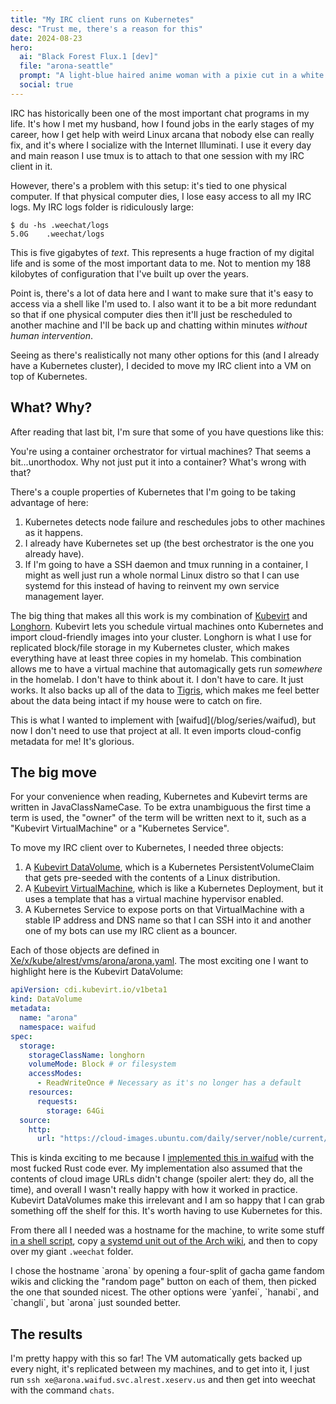 ```yaml
---
title: "My IRC client runs on Kubernetes"
desc: "Trust me, there's a reason for this"
date: 2024-08-23
hero:
  ai: "Black Forest Flux.1 [dev]"
  file: "arona-seattle"
  prompt: "A light-blue haired anime woman with a pixie cut in a white hoodie and short skirt drinking coffee in Seattle, space needle, smartphone, chat bubbles, blue halo"
  social: true
---
```


IRC has historically been one of the most important chat programs in my life. It's how I met my husband, how I found jobs in the early stages of my career, how I get help with weird Linux arcana that nobody else can really fix, and it's where I socialize with the Internet Illuminati. I use it every day and main reason I use tmux is to attach to that one session with my IRC client in it.

However, there's a problem with this setup: it's tied to one physical computer. If that physical computer dies, I lose easy access to all my IRC logs. My IRC logs folder is ridiculously large:

```
$ du -hs .weechat/logs
5.0G	.weechat/logs
```

This is five gigabytes of _text_. This represents a huge fraction of my digital life and is some of the most important data to me. Not to mention my 188 kilobytes of configuration that I've built up over the years.

Point is, there's a lot of data here and I want to make sure that it's easy to access via a shell like I'm used to. I also want it to be a bit more redundant so that if one physical computer dies then it'll just be rescheduled to another machine and I'll be back up and chatting within minutes _without human intervention_.

Seeing as there's realistically not many other options for this (and I already have a Kubernetes cluster), I decided to move my IRC client into a VM on top of Kubernetes.

## What? Why?

After reading that last bit, I'm sure that some of you have questions like this:

<Conv name="Aoi" mood="wut">
  You're using a container orchestrator for virtual machines? That seems a
  bit...unorthodox. Why not just put it into a container? What's wrong with
  that?
</Conv>

There's a couple properties of Kubernetes that I'm going to be taking advantage of here:

1. Kubernetes detects node failure and reschedules jobs to other machines as it happens.
1. I already have Kubernetes set up (the best orchestrator is the one you already have).
1. If I'm going to have a SSH daemon and tmux running in a container, I might as well just run a whole normal Linux distro so that I can use systemd for this instead of having to reinvent my own service management layer.

The big thing that makes all this work is my combination of [Kubevirt](https://kubevirt.io) and [Longhorn](https://longhorn.io). Kubevirt lets you schedule virtual machines onto Kubernetes and import cloud-friendly images into your cluster. Longhorn is what I use for replicated block/file storage in my Kubernetes cluster, which makes everything have at least three copies in my homelab. This combination allows me to have a virtual machine that automagically gets run _somewhere_ in the homelab. I don't have to think about it. I don't have to care. It just works. It also backs up all of the data to [Tigris](https://tigrisdata.com), which makes me feel better about the data being intact if my house were to catch on fire.

<Conv name="Cadey" mood="coffee">
  This is what I wanted to implement with [waifud](/blog/series/waifud), but now
  I don't need to use that project at all. It even imports cloud-config metadata
  for me! It's glorious.
</Conv>

## The big move

<Conv name="Mara" mood="hacker">
  For your convenience when reading, Kubernetes and Kubevirt terms are written
  in JavaClassNameCase. To be extra unambiguous the first time a term is used,
  the "owner" of the term will be written next to it, such as a "Kubevirt
  VirtualMachine" or a "Kubernetes Service".
</Conv>

To move my IRC client over to Kubernetes, I needed three objects:

1. A [Kubevirt DataVolume](https://github.com/kubevirt/containerized-data-importer/blob/main/doc/datavolumes.md), which is a Kubernetes PersistentVolumeClaim that gets pre-seeded with the contents of a Linux distribution.
2. A [Kubevirt VirtualMachine](https://kubevirt.io/user-guide/user_workloads/creating_vms/), which is like a Kubernetes Deployment, but it uses a template that has a virtual machine hypervisor enabled.
3. A Kubernetes Service to expose ports on that VirtualMachine with a stable IP address and DNS name so that I can SSH into it and another one of my bots can use my IRC client as a bouncer.

Each of those objects are defined in [Xe/x/kube/alrest/vms/arona/arona.yaml](https://github.com/Xe/x/blob/master/kube/alrest/vms/arona/arona.yaml). The most exciting one I want to highlight here is the Kubevirt DataVolume:

```yaml
apiVersion: cdi.kubevirt.io/v1beta1
kind: DataVolume
metadata:
  name: "arona"
  namespace: waifud
spec:
  storage:
    storageClassName: longhorn
    volumeMode: Block # or filesystem
    accessModes:
      - ReadWriteOnce # Necessary as it's no longer has a default
    resources:
      requests:
        storage: 64Gi
  source:
    http:
      url: "https://cloud-images.ubuntu.com/daily/server/noble/current/noble-server-cloudimg-amd64.img"
```

This is kinda exciting to me because I [implemented this in waifud](https://github.com/Xe/waifud/blob/a0c21bcfe5855e5effbfd52ecec7206b6be568aa/src/api/instances.rs#L458-L506) with the most fucked Rust code ever. My implementation also assumed that the contents of cloud image URLs didn't change (spoiler alert: they do, all the time), and overall I wasn't really happy with how it worked in practice. Kubevirt DataVolumes make this irrelevant and I am so happy that I can grab something off the shelf for this. It's worth having to use Kubernetes for this.

From there all I needed was a hostname for the machine, to write some stuff [in a shell script](https://github.com/Xe/x/blob/master/kube/alrest/vms/arona/setup.sh), copy [a systemd unit out of the Arch wiki](https://wiki.archlinux.org/title/WeeChat#tmux_method), and then to copy over my giant `.weechat` folder.

<Conv name="Cadey" mood="enby">
  I chose the hostname `arona` by opening a four-split of gacha game fandom
  wikis and clicking the "random page" button on each of them, then picked the
  one that sounded nicest. The other options were `yanfei`, `hanabi`, and
  `changli`, but `arona` just sounded better.
</Conv>

## The results

<Picture
  path="blog/2024/arona-irc/arona-uwufetch"
  desc="A screenshot of my VM arona running neowofetch, showing off the fact that it has 4 hours of uptime, is using about a gigabyte of ram, and is running Ubuntu 24.04."
/>

I'm pretty happy with this so far! The VM automatically gets backed up every night, it's replicated between my machines, and to get into it, I just run `ssh xe@arona.waifud.svc.alrest.xeserv.us` and then get into weechat with the command `chats`.

<Picture
  path="blog/2024/arona-irc/irc-client"
  desc="A screenshot of my IRC client in the Gentoo offtopic IRC channel on Libera.chat"
/>
